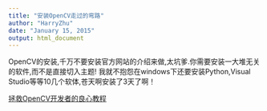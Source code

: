 ```yaml
---
title: "安装OpenCV走过的弯路"
author: "HarryZhu"
date: "January 15, 2015"
output: html_document
---
```


OpenCV的安装,千万不要安装官方网站的介绍来做,太坑爹.你需要安装一大堆无关的软件,而不是直接切入主题!
我就不抱怨在windows下还要安装Python,Visual Studio等等10几个软体,苍天啊安装了3天了啊！

[拯救OpenCV开发者的良心教程](http://tilomitra.com/opencv-on-mac-osx/#comment-12774)